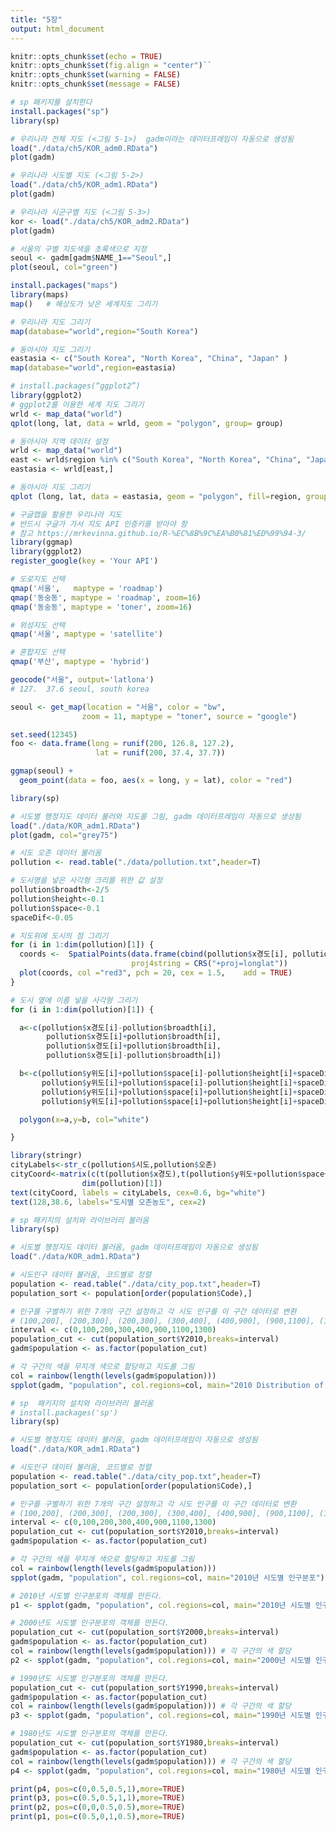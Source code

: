 ```yaml
---
title: "5장"
output: html_document
---
```


```r
knitr::opts_chunk$set(echo = TRUE)
knitr::opts_chunk$set(fig.align = "center")``
knitr::opts_chunk$set(warning = FALSE)
knitr::opts_chunk$set(message = FALSE)
```

```r
# sp 패키지를 설치한다
install.packages("sp")
library(sp)
```

```r
# 우리나라 전체 지도 (<그림 5-1>)  gadm이라는 데이터프레임이 자동으로 생성됨
load("./data/ch5/KOR_adm0.RData")
plot(gadm)
```

```r
# 우리나라 시도별 지도 (<그림 5-2>)
load("./data/ch5/KOR_adm1.RData")
plot(gadm)
```
```r
# 우리나라 시군구별 지도 (<그림 5-3>)
kor <- load("./data/ch5/KOR_adm2.RData")
plot(gadm)
```

```r
# 서울의 구별 지도색을 초록색으로 지정
seoul <- gadm[gadm$NAME_1=="Seoul",]
plot(seoul, col="green")
```


```r
install.packages("maps")
library(maps)
map()   # 해상도가 낮은 세계지도 그리기
```

```r
# 우리나라 지도 그리기
map(database="world",region="South Korea")
```


```r
# 동아시아 지도 그리기
eastasia <- c("South Korea", "North Korea", "China", "Japan" )
map(database="world",region=eastasia)

```

```r
# install.packages(“ggplot2”)
library(ggplot2)
# ggplot2를 이용한 세계 지도 그리기
wrld <- map_data("world")
qplot(long, lat, data = wrld, geom = "polygon", group= group)
```


```r
# 동아시아 지역 데이터 설정
wrld <- map_data("world")
east <- wrld$region %in% c("South Korea", "North Korea", "China", "Japan" )
eastasia <- wrld[east,]

# 동아시아 지도 그리기
qplot (long, lat, data = eastasia, geom = "polygon", fill=region, group= group)
```

```r
# 구글맵을 활용한 우리나라 지도
# 반드시 구글가 가서 지도 API 인증키를 받아야 함
# 참고 https://mrkevinna.github.io/R-%EC%8B%9C%EA%B0%81%ED%99%94-3/
library(ggmap)
library(ggplot2)
register_google(key = 'Your API')

# 도로지도 선택
qmap('서울',   maptype = 'roadmap')
qmap('동숭동', maptype = 'roadmap', zoom=16)
qmap('동숭동', maptype = 'toner', zoom=16)

# 위성지도 선택
qmap('서울', maptype = 'satellite')

# 혼합지도 선택
qmap('부산', maptype = 'hybrid')

geocode("서울", output='latlona')
# 127.  37.6 seoul, south korea

seoul <- get_map(location = "서울", color = "bw",
                zoom = 11, maptype = "toner", source = "google")

set.seed(12345)
foo <- data.frame(long = runif(200, 126.8, 127.2),
                   lat = runif(200, 37.4, 37.7))

ggmap(seoul) +
  geom_point(data = foo, aes(x = long, y = lat), color = "red")

```


```r
library(sp)

# 시도별 행정지도 데이터 불러와 지도를 그림, gadm 데이터프레임이 자동으로 생성됨
load("./data/KOR_adm1.RData")
plot(gadm, col="grey75")

# 시도 오존 데이터 불러옴
pollution <- read.table("./data/pollution.txt",header=T)

# 도시명을 넣은 사각형 크리를 위한 값 설정
pollution$broadth<-2/5
pollution$height<-0.1
pollution$space<-0.1
spaceDif<-0.05

# 지도위에 도시의 점 그리기
for (i in 1:dim(pollution)[1]) {
  coords <-  SpatialPoints(data.frame(cbind(pollution$x경도[i], pollution$y위도[i])), 
                           proj4string = CRS("+proj=longlat"))
  plot(coords, col ="red3", pch = 20, cex = 1.5,    add = TRUE)
}

# 도시 옆에 이름 넣을 사각형 그리기
for (i in 1:dim(pollution)[1]) {

  a<-c(pollution$x경도[i]-pollution$broadth[i],
        pollution$x경도[i]+pollution$broadth[i],
        pollution$x경도[i]+pollution$broadth[i],
        pollution$x경도[i]-pollution$broadth[i])

  b<-c(pollution$y위도[i]+pollution$space[i]-pollution$height[i]+spaceDif,
       pollution$y위도[i]+pollution$space[i]-pollution$height[i]+spaceDif,
       pollution$y위도[i]+pollution$space[i]+pollution$height[i]+spaceDif,
       pollution$y위도[i]+pollution$space[i]+pollution$height[i]+spaceDif)

  polygon(x=a,y=b, col="white")  

}

library(stringr)
cityLabels<-str_c(pollution$시도,pollution$오존)
cityCoord<-matrix(c(t(pollution$x경도),t(pollution$y위도+pollution$space+spaceDif)),
                dim(pollution)[1])
text(cityCoord, labels = cityLabels, cex=0.6, bg="white")
text(128,38.6, labels="도시별 오존농도", cex=2)
```

```r
# sp 패키지의 설치와 라이브러리 불러옴
library(sp)

# 시도별 행정지도 데이터 불러옴, gadm 데이터프레임이 자동으로 생성됨
load("./data/KOR_adm1.RData")

# 시도인구 데이터 불러옴, 코드별로 정렬
population <- read.table("./data/city_pop.txt",header=T)
population_sort <- population[order(population$Code),]

# 인구를 구별하기 위한 7개의 구간 설정하고 각 시도 인구를 이 구간 데이터로 변환
# (100,200], (200,300], (200,300], (300,400], (400,900], (900,1100], (1100, 1300]
interval <- c(0,100,200,300,400,900,1100,1300)
population_cut <- cut(population_sort$Y2010,breaks=interval)
gadm$population <- as.factor(population_cut)

# 각 구간의 색을 무지개 색으로 할당하고 지도를 그림
col = rainbow(length(levels(gadm$population)))
spplot(gadm, "population", col.regions=col, main="2010 Distribution of population")
```
```r
# sp  패키지의 설치와 라이브러리 불러옴
# install.packages('sp') 
library(sp) 

# 시도별 행정지도 데이터 불러옴, gadm 데이터프레임이 자동으로 생성됨
load("./data/KOR_adm1.RData")

# 시도인구 데이터 불러옴, 코드별로 정렬
population <- read.table("./data/city_pop.txt",header=T)
population_sort <- population[order(population$Code),]

# 인구를 구별하기 위한 7개의 구간 설정하고 각 시도 인구를 이 구간 데이터로 변환
# (100,200], (200,300], (200,300], (300,400], (400,900], (900,1100], (1100, 1300]
interval <- c(0,100,200,300,400,900,1100,1300)
population_cut <- cut(population_sort$Y2010,breaks=interval)
gadm$population <- as.factor(population_cut)

# 각 구간의 색을 무지개 색으로 할당하고 지도를 그림
col = rainbow(length(levels(gadm$population)))
spplot(gadm, "population", col.regions=col, main="2010년 시도별 인구분포")

# 2010년 시도별 인구분포의 객체를 만든다.
p1 <- spplot(gadm, "population", col.regions=col, main="2010년 시도별 인구분포")

# 2000년도 시도별 인구분포의 객체를 만든다.
population_cut <- cut(population_sort$Y2000,breaks=interval)
gadm$population <- as.factor(population_cut)
col = rainbow(length(levels(gadm$population))) # 각 구간의 색 할당
p2 <- spplot(gadm, "population", col.regions=col, main="2000년 시도별 인구분포")

# 1990년도 시도별 인구분포의 객체를 만든다.
population_cut <- cut(population_sort$Y1990,breaks=interval)
gadm$population <- as.factor(population_cut)
col = rainbow(length(levels(gadm$population))) # 각 구간의 색 할당
p3 <- spplot(gadm, "population", col.regions=col, main="1990년 시도별 인구분포")

# 1980년도 시도별 인구분포의 객체를 만든다.
population_cut <- cut(population_sort$Y1980,breaks=interval)
gadm$population <- as.factor(population_cut)
col = rainbow(length(levels(gadm$population))) # 각 구간의 색 할당
p4 <- spplot(gadm, "population", col.regions=col, main="1980년 시도별 인구분포")

print(p4, pos=c(0,0.5,0.5,1),more=TRUE)
print(p3, pos=c(0.5,0.5,1,1),more=TRUE)
print(p2, pos=c(0,0,0.5,0.5),more=TRUE)
print(p1, pos=c(0.5,0,1,0.5),more=TRUE)
```

